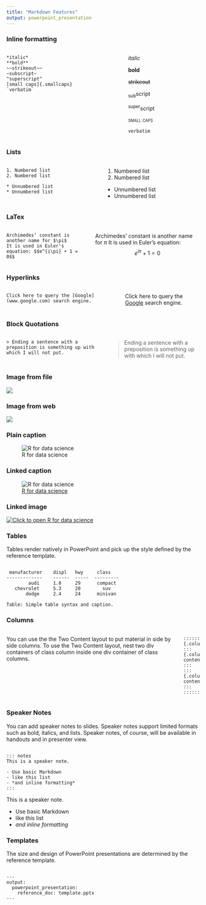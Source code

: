 ```yaml
---
title: "Markdown Features"
output: powerpoint_presentation
---
```


### Inline formatting

:::::::::::::: {.columns}
::: {.column}
```
*italic* 
**bold** 
~~strikeout~~ 
~subscript~
^superscript^
[small caps]{.smallcaps} 
`verbatim`
```
:::
::: {.column}
*italic* 

**bold** 

~~strikeout~~ 

~sub~script

^super^script

[small caps]{.smallcaps} 

`verbatim`
:::
::::::::::::::



### Lists

:::::::::::::: {.columns}
::: {.column}
```
1. Numbered list
2. Numbered list

* Unnumbered list
* Unnumbered list
```
:::
::: {.column}
1. Numbered list
2. Numbered list

* Unnumbered list
* Unnumbered list
:::
::::::::::::::



### LaTex

:::::::::::::: {.columns}
::: {.column}
```
Archimedes’ constant is another name for $\pi$ 
It is used in Euler's equation: $$e^{i\pi} + 1 = 0$$

```
:::
::: {.column}
Archimedes’ constant is another name for $\pi$ 
It is used in Euler's equation: $$e^{i\pi} + 1 = 0$$
:::
::::::::::::::

### Hyperlinks

:::::::::::::: {.columns}
::: {.column}
```
Click here to query the [Google](www.google.com) search engine.

```
:::
::: {.column}
Click here to query the [Google](www.google.com) search engine.
:::
::::::::::::::


### Block Quotations

:::::::::::::: {.columns}
::: {.column}
```
> Ending a sentence with a preposition is something up with which I will not put.

```
:::
::: {.column}
> Ending a sentence with a preposition is something up with which I will not put.

:::
::::::::::::::

### Image from file

![](r4ds.png)

### Image from web

![](https://www.rstudio.com/wp-content/uploads/2014/07/RStudio-Logo-Blue-Gray.png)

### Plain caption

![R for data science](r4ds.png)

### Linked caption

![[R for data science](http://r4ds.had.co.nz/)](r4ds.png)

### Linked image

[![Click to open R for data science](r4ds.png)](http://r4ds.had.co.nz/)

### Tables

Tables render natively in PowerPoint and pick up the style defined by the reference template.

```

 manufacturer    displ   hwy     class
-------------    ------  -----  ---------
        audi     1.8     29      compact
   chevrolet     5.3     20        suv
       dodge     2.4     24      minivan

Table: Simple table syntax and caption.
```

### Columns

:::::::::::::: {.columns}
::: {.column}
You can use the the Two Content layout to put material in side by side columns. To use the Two Content layout, nest two div containers of class column inside one div container of class columns.
:::
::: {.column}
```
:::::: {.columns}
::: {.column}
contents...
:::
::: {.column}
contents...
:::
::::::
```
:::
::::::::::::::


### Speaker Notes

You can add speaker notes to slides. Speaker notes support limited formats such as bold, italics, and lists. Speaker notes, of course, will be available in handouts and in presenter view.

```

::: notes
This is a speaker note.

- Use basic Markdown
- like this list
- *and inline formatting*
:::
```

::: notes
This is a speaker note.

- Use basic Markdown
- like this list
- *and inline formatting*
:::

### Templates

The size and design of PowerPoint presentations are determined by the reference template. 
```

---
output: 
  powerpoint_presentation:
    reference_doc: template.pptx
---

```


